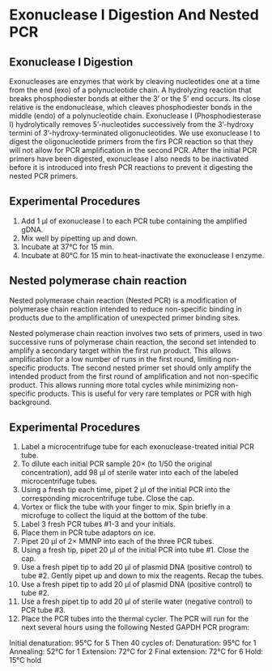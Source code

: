 # Exonuclease I Digestion And Nested PCR

## Exonuclease I Digestion

Exonucleases are enzymes that work by cleaving nucleotides one at a time from the end (exo) of a polynucleotide chain. A hydrolyzing reaction that breaks phosphodiester bonds at either the 3' or the 5' end occurs. Its close relative is the endonuclease, which cleaves phosphodiester bonds in the middle (endo) of a polynucleotide chain. Exonuclease I (Phosphodiesterase I) hydrolytically removes 5'-nucleotides successively from the 3'-hydroxy termini of 3'-hydroxy-terminated oligonucleotides. We use exonuclease I to digest the oligonucleotide primers from the firs PCR reaction so that they will not allow for PCR amplification in the second PCR. After the initial PCR primers have been digested, exonuclease I also needs to be inactivated before it is introduced into fresh PCR reactions to prevent it digesting the nested PCR primers.

## Experimental Procedures

1. Add 1 μl of exonuclease I to each PCR tube containing the amplified gDNA. 
2. Mix well by pipetting up and down.
2. Incubate at 37°C for 15 min.
3. Incubate at 80°C for 15 min to heat-inactivate the exonuclease I enzyme.

## Nested polymerase chain reaction

Nested polymerase chain reaction (Nested PCR) is a modification of polymerase chain reaction intended to reduce non-specific binding in products due to the amplification of unexpected primer binding sites.

Nested polymerase chain reaction involves two sets of primers, used in two successive runs of polymerase chain reaction, the second set intended to amplify a secondary target within the first run product. This allows amplification for a low number of runs in the first round, limiting non-specific products. The second nested primer set should only amplify the intended product from the first round of amplification and not non-specific product. This allows running more total cycles while minimizing non-specific products. This is useful for very rare templates or PCR with high background.

## Experimental Procedures

1. Label a microcentrifuge tube for each exonuclease-treated initial PCR tube.
5. To dilute each initial PCR sample 20× (to 1/50 the original concentration), add 98 μl of sterile water into each of the labeled microcentrifuge tubes.
6. Using a fresh tip each time, pipet 2 μl of the initial PCR into the corresponding  microcentrifuge tube. Close the cap.
7. Vortex or flick the tube with your finger to mix. Spin briefly in a microfuge to collect the liquid at the bottom of the tube.
8. Label 3 fresh PCR tubes #1-3 and your initials. 
9. Place them in PCR tube adaptors on ice. 
9. Pipet 20 μl of 2× MMNP into each of the three PCR tubes.
6. Using a fresh tip, pipet 20 μl of the initial PCR into tube #1. Close the cap.
7. Use a fresh pipet tip to add 20 μl of plasmid DNA (positive control) to tube #2. Gently pipet up and down to mix the reagents. Recap the tubes.
10. Use a fresh pipet tip to add 20 μl of plasmid DNA (positive control) to tube #2.
11. Use a fresh pipet tip to add 20 μl of sterile water (negative control) to PCR tube #3. 
12. Place the PCR tubes into the thermal cycler.
The PCR will run for the next several hours
using the following Nested GAPDH PCR program:

Initial denaturation: 95°C for 5
Then 40 cycles of:
	Denaturation: 95°C for 1
	Annealing: 52°C for 1 
	Extension: 72°C for 2 
	Final extension: 72°C for 6 
Hold: 15°C hold
